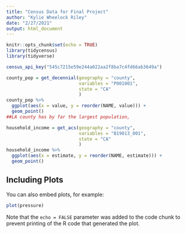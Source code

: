 ```yaml
---
title: "Census Data for Final Project"
author: "Kylie Wheelock Riley"
date: "2/27/2021"
output: html_document
---
```


```r
knitr::opts_chunk$set(echo = TRUE)
library(tidycensus)
library(tidyverse)

census_api_key("545c7215e59e244a022aa2f8ba7c4fd66ab3649a")
```


```r
county_pop = get_decennial(geography = "county",
                           variables = "P001001",
                           state = "CA"
                           )
county_pop %>%
  ggplot(aes(x = value, y = reorder(NAME, value))) + 
  geom_point()
##LA county has by far the largest population, 

household_income = get_acs(geography = "county",
                           variables = "B19013_001",
                           state = "CA"
                           )
household_income %>%
  ggplot(aes(x = estimate, y = reorder(NAME, estimate))) + 
  geom_point()

```

## Including Plots

You can also embed plots, for example:

```r
plot(pressure)
```

Note that the `echo = FALSE` parameter was added to the code chunk to prevent printing of the R code that generated the plot.
